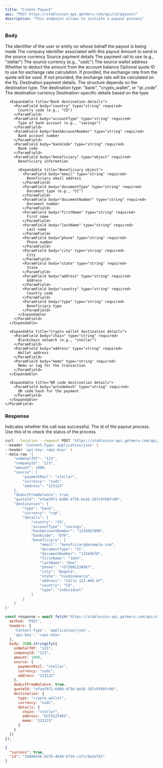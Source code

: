 ```yaml
---
title: "Create Payout"
api: "POST https://stablecoin-api.getmeru.com/api/v1/payouts"
description: "This endpoint allows to initiate a payout process"
---
```


### Body

<ParamField body="onBehalfOf" type="string" required>
  The identifier of the user or entity on whose behalf the payout is being made
</ParamField>

<ParamField body="companyId" type="string" required>
  The company identifier associated with this payout
</ParamField>

<ParamField body="amount" type="number" required>
  Amount to send in the source currency
</ParamField>

<ParamField body="source" type="object" required>
  Source payment details

  <Expandable title="Source object">
    <ParamField body="paymentRail" type="string" required>
      The payment rail to use (e.g., "stellar")
    </ParamField>
    <ParamField body="currency" type="string" required>
      The source currency (e.g., "usdc")
    </ParamField>
    <ParamField body="address" type="string" required>
      The source wallet address
    </ParamField>
  </Expandable>
</ParamField>

<ParamField body="deductFromBalance" type="boolean" required>
  Whether to deduct the amount from the account balance
</ParamField>

<ParamField body="quoteId" type="string">
  Optional quote ID to use for exchange rate calculation. If provided, the exchange rate from the quote will be used. If not provided, the exchange rate will be calculated on the fly.
</ParamField>

<ParamField body="destination" type="object" required>
  Destination payment details. The structure depends on the destination type.

  <Expandable title="Destination object">
    <ParamField body="type" type="string" required>
      The destination type: "bank", "crypto_wallet", or "qr_code"
    </ParamField>
    <ParamField body="currency" type="string" required>
      The destination currency
    </ParamField>
    <ParamField body="details" type="object" required>
      Destination-specific details based on the type
      
      <Expandable title="Bank destination details">
        <ParamField body="country" type="string" required>
          Country code (e.g., "CO")
        </ParamField>
        <ParamField body="accountType" type="string" required>
          Type of bank account (e.g., "savings")
        </ParamField>
        <ParamField body="bankAccountNumber" type="string" required>
          Bank account number
        </ParamField>
        <ParamField body="bankCode" type="string" required>
          Bank code
        </ParamField>
        <ParamField body="beneficiary" type="object" required>
          Beneficiary information
          
          <Expandable title="Beneficiary object">
            <ParamField body="email" type="string" required>
              Beneficiary email address
            </ParamField>
            <ParamField body="documentType" type="string" required>
              Document type (e.g., "CC")
            </ParamField>
            <ParamField body="documentNumber" type="string" required>
              Document number
            </ParamField>
            <ParamField body="firstName" type="string" required>
              First name
            </ParamField>
            <ParamField body="lastName" type="string" required>
              Last name
            </ParamField>
            <ParamField body="phone" type="string" required>
              Phone number
            </ParamField>
            <ParamField body="city" type="string" required>
              City
            </ParamField>
            <ParamField body="state" type="string" required>
              State
            </ParamField>
            <ParamField body="address" type="string" required>
              Address
            </ParamField>
            <ParamField body="country" type="string" required>
              Country code
            </ParamField>
            <ParamField body="type" type="string" required>
              Beneficiary type
            </ParamField>
          </Expandable>
        </ParamField>
      </Expandable>
      
      <Expandable title="Crypto wallet destination details">
        <ParamField body="chain" type="string" required>
          Blockchain network (e.g., "stellar")
        </ParamField>
        <ParamField body="address" type="string" required>
          Wallet address
        </ParamField>
        <ParamField body="memo" type="string" required>
          Memo or tag for the transaction
        </ParamField>
      </Expandable>
      
      <Expandable title="QR code destination details">
        <ParamField body="qrCodeHash" type="string" required>
          QR code hash for the payment
        </ParamField>
      </Expandable>
    </ParamField>
  </Expandable>
</ParamField>

### Response

<ResponseField name="success" type="boolean">
  Indicates whether the call was successful.
</ResponseField>

<ResponseField name="id" type="string">
  The id of the payout process. Use this id to check the status of the
  process
</ResponseField>

<RequestExample>

```bash cURL
curl --location --request POST 'https://stablecoin-api.getmeru.com/api/v1/payouts' \
--header 'Content-Type: application/json' \
--header 'api-key: <api-key>' \
--data-raw '{
    "onBehalfOf": "123",
    "companyId": "123",
    "amount": 1000,
    "source": {
        "paymentRail": "stellar",
        "currency": "usdc",
        "address": "123123"
    },
    "deductFromBalance": true,
    "quoteId": "efaaf971-6d8b-4f36-be36-187c9f68fc06",
    "destination": {
        "type": "bank",
        "currency": "cop",
        "details": {
            "country": "CO",
            "accountType": "savings",
            "bankAccountNumber": "1234567890",
            "bankCode": "876",
            "beneficiary": {
                "email": "beneficiary@example.com",
                "documentType": "CC",
                "documentNumber": "12345678",
                "firstName": "John",
                "lastName": "Doe",
                "phone": "+573001234567",
                "city": "Bogotá",
                "state": "Cundinamarca",
                "address": "Calle 123 #45-67",
                "country": "CO",
                "type": "individual"
            }
        }
    }
}'
```

```js Javascript
const response = await fetch('https://stablecoin-api.getmeru.com/api/v1/payouts', {
  method: 'POST',
  headers: {
    'Content-Type': 'application/json',
    'api-key': '<api-key>'
  },
  body: JSON.stringify({
    onBehalfOf: "123",
    companyId: "123",
    amount: 1000,
    source: {
      paymentRail: "stellar",
      currency: "usdc",
      address: "123123"
    },
    deductFromBalance: true,
    quoteId: "efaaf971-6d8b-4f36-be36-187c9f68fc06",
    destination: {
      type: "crypto_wallet",
      currency: "usdc",
      details: {
        chain: "stellar",
        address: "GCFXIZY4K5",
        memo: "123123"
      }
    }
  })
});
```

</RequestExample>

<ResponseExample>

```json 200
{
  "success": true,
  "id": "3ddd0e5b-6276-4b48-b756-c1fcc9a2efd1"
}
```

</ResponseExample>

